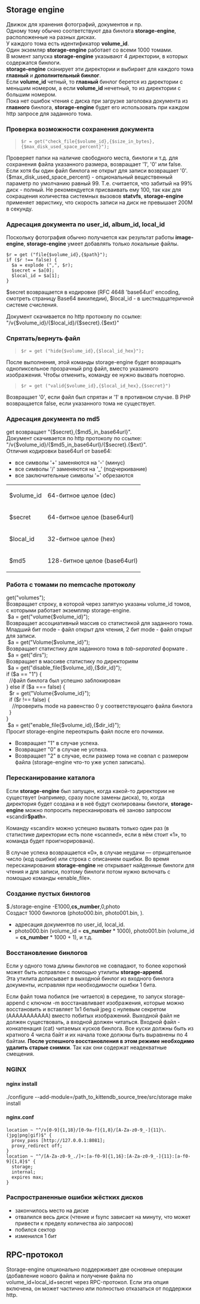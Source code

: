 ==Storage engine==
Движок для хранения фотографий, документов и пр. 
<br>
Одному тому обычно соответствуют два бинлога '''storage-engine''', расположенные на разных дисках. 
<br>
У каждого тома есть идентификатор '''volume_id'''. 
<br>
Один экземляр '''storage-engine''' работает со всеми 1000 томами. 
<br>
В момент запуска '''storage-engine''' указывают 4 директории, в которых содержатся бинлоги. 
<br>
'''storage-engine''' сканирует эти директории и выбирает для каждого тома '''главный''' и '''дополнительный бинлог'''. 
<br>
Если '''volume_id''' четный, то '''главный''' бинлог берется из директории с меньшим номером, 
а если '''volume_id''' нечетный, то из директории с большим номером. 
<br>
Пока нет ошибок чтения с диска при загрузке заголовка документа из '''главного''' бинлога, '''storage-engine''' будет его использовать при каждом http запросе для заданного тома. 

===Проверка возможности сохранения документа===
<blockquote><code>
$r = get("check_file{$volume_id},{$size_in_bytes},{$max_disk_used_space_percent}"); 
</code></blockquote>
Проверяет папки на наличие свободного места, бинлоги и т.д. для сохранения файла указанного размера, возвращает '1', '0' или false.
<br>
Если хотя бы один файл бинлога не открыт для записи возвращает '0'.
<br>
{$max_disk_used_space_percent} - опциональный вещественный параметр по умолчанию равный 99. Т.е. считается, что забитый на 99% диск - полный.  Не рекомендуется присваивать ему 100, так как для сокращения количества системных вызовов '''statvfs''', '''storage-engine''' применяет эвристику, что скорость записи на диск не превышает 200M в cекунду.

===Адресация документа по user_id, album_id, local_id===
Поскольку фотография обычно получается как результат работы '''image-engine''', '''storage-engine''' умеет добавлять только локальные файлы. 

<pre>
$r = get ("file{$volume_id},{$path}"); 
if ($r !== false) { 
  $a = explode (",", $r); 
  $secret = $a[0]; 
  $local_id = $a[1]; 
} 
</pre>

$secret возвращается в кодировке (RFC 4648 'base64url' encoding, cмотреть страницу Base64 википедии), $local_id - в шестнадцатеричной системе счисления. 

Документ скачивается по http протоколу по ссылке: 
<br>
"/v{$volume_id}/{$local_id}/{$secret}.{$ext}" 

===Спрятать/вернуть файл===
<blockquote><code>
$r = get ("hide{$volume_id},{$local_id_hex}"); 
</code></blockquote>
После выполнения, этой команды storage-engine будет возвращать однопиксельное прозрачный png файл, вместо указанного изображения. Чтобы отменить, команду ее нужно вызвать повторно. 
<blockquote><code>
$r = get ("valid{$volume_id},{$local_id_hex},{$secret}")
</code></blockquote>
Возвращает '0', если файл был спрятан и '1' в противном случае. В PHP возвращается false, если указанного тома не существует.

===Адресация документа по md5===
get возвращает "{$secret},{$md5_in_base64url}". 
<br>
Документ скачивается по http протоколу по ссылке: 
<br>
"/v{$volume_id}/{$md5_in_base64url}/{$secret}.{$ext}". 
<br>
Отличия кодировки base64url от base64: 
* все символы '+' заменяются на '-' (минус) 
* все символы '/' заменяются на '_' (подчеркивание) 
* все заключительные символы '=' обрезаются 

{|
|-
| $volume_id
| 64-битное целое (dec)
|-
| $secret
| 64-битное целое (base64url)
|-
| $local_id
| 32-битное целое (hex)
|-
| $md5
| 128-битное целое (base64url)
|} 

===Работа с томами по memcache протоколу===
get("volumes"); 
<br>
Возвращает строку, в которой через запятую указаны volume_id томов, с которыми работает экземпляр storage-engine. 
<br>
 $a = get("volume{$volume_id}"); 
<br>
Возвращает ассоциативный массив со статистикой для заданного тома. 
<br>
Младший бит mode - файл открыт для чтения, 2 бит mode - файл открыт для записи. 
<br>
 $a = get("Volume{$volume_id}"); 
<br>
Возвращает статистику для заданного тома в ''tab-separated'' формате . 
<br>
 $a = get("dirs"); 
<br>
Возвращает в массиве статистику по директориям 
<br>
 $a = get("disable_file{$volume_id},{$dir_id}"); 
<br>
if ($a == "1") { 
<br>
  //файл бинлога был успешно заблокирован 
<br>
} else if ($a === false) { 
<br>
  $r = get("Volume{$volume_id}"); 
<br>
  if ($r !== false) { 
<br>
    //проверить mode на равенство 0 у соответствующего файла бинлога 
<br>
  } 
<br>
} 
<br>
 $a = get("enable_file{$volume_id},{$dir_id}"); 
<br>
Просит storage-engine переоткрыть файл после его починки. 
* Возвращает "1" в случае успеха. 
* Возвращает "0" в случае не успеха. 
* Возвращает "2" в случае, если размер тома не совпал с размером файла (storage-engine что-то уже успел записать). 

===Пересканирование каталога===
Если '''storage-engine''' был запущен, когда какой-то директории не существуeт (например, сразу после замены диска), то, когда директория будет создана и в неё будут скопированы бинлоги, '''storage-engine''' можно попросить пересканировать её заново запросом «scandir'''$path'''». 

Команду «scandir» можно успешно вызвать только один раз (в статистике директории есть поле «scanned», если в нём стоит «1», то команда будет проигнорирована). 

В случае успеха возвращается «0», в случае неудачи — отрицательное число (код ошибки) или строка с описанием ошибки. Во время пересканирования '''storage-engine''' не открывает найденные бинлоги для чтения и для записи, поэтому бинлоги потом нужно включать с помощью команды «enable_file». 

===Создание пустых бинлогов===
$./storage-engine -E1000,'''cs_number''',0,photo 
<br>
Создаст 1000 бинлогов (photo000.bin, photo001.bin, ). 
* адресация документов по user_id, local_id. 
* photo000.bin (volume_id = '''cs_number''' * 1000), photo001.bin (volume_id = '''cs_number''' * 1000 + 1), и т.д. 

===Восстановление бинлогов===
Если у одного тома длины бинлогов не совпадают, то более короткий может быть исправлен с помощью утилиты '''storage-append'''. 
<br>
Эта утилита дописывает в выходной бинлог из входного бинлога документы, исправляя при необходимости ошибки 1 бита. 

Если файл тома побился (не читается) в середине, то  запуск storage-append с ключом -m восстанавливает изображения, которые можно восстановить и вставляет 1x1 белый jpeg с нулевым cекретом  (AAAAAAAAAAA) вместо побитых изображений. Выходной файл не должен существовать, а входной должен читаться. Входной файл - конкатенация (cat) читаемых кусков бинлога. Все куски должны быть из кратного 4 числа байт и их начала тоже должны быть выравнены по 4 байтам.
'''После успешного восстановления в этом режиме необходимо удалить старые снимки'''. Так как они содержат неадекватные смещения.

===NGINX===

====nginx install====
./configure --add-module=/path_to_kittendb_source_tree/src/storage 
make install 

====nginx.conf====
<pre>
location ~ "^/v[0-9]{1,18}/[0-9a-f]{1,8}/[A-Za-z0-9_-]{11}\.(jpg|png|gif)$" { 
  proxy_pass [http://127.0.0.1:8081]; 
  proxy_redirect off; 
} 
location ~ "^/[A-Za-z0-9_./]+:[a-f0-9]{1,16}:[A-Za-z0-9_-]{11}:[a-f0-9]{1,8}$" { 
  storage; 
  internal; 
  expires max; 
} 
</pre>

===Распространенные ошибки жёстких дисков===
* закончилось место на диске 
* отвалился весь диск (чтение и fsync зависает на минуту, что может привести к пределу количества aio запросов) 
* побился сектор 
* изменился 1 бит 

==RPC-протокол==

Storage-engine опционально поддерживает две основные операции (добавление нового файла и получение файла по volume_id+local_id+secret через RPC-протокол. Если эта опция включена, он может частично или полностью отказаться от поддержки http. 

